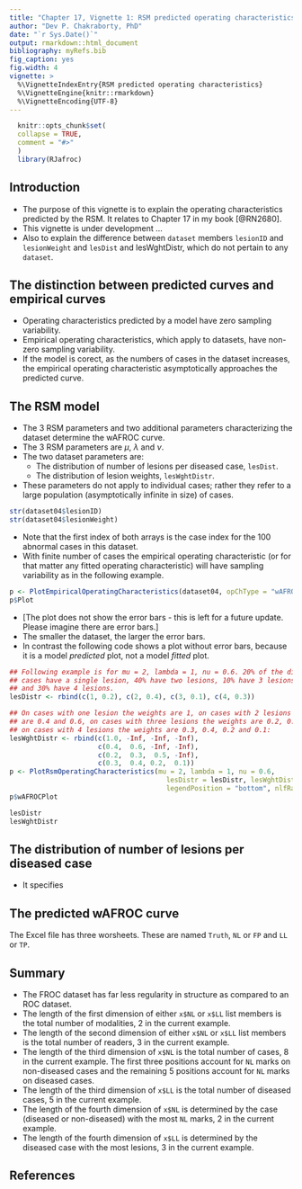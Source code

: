 ```yaml
---
title: "Chapter 17, Vignette 1: RSM predicted operating characteristics: lesDist and lesWghtDistr"
author: "Dev P. Chakraborty, PhD"
date: "`r Sys.Date()`"
output: rmarkdown::html_document
bibliography: myRefs.bib
fig_caption: yes
fig.width: 4
vignette: >
  %\VignetteIndexEntry{RSM predicted operating characteristics}
  %\VignetteEngine{knitr::rmarkdown}
  %\VignetteEncoding{UTF-8}
---
```

  
```r
  knitr::opts_chunk$set(
  collapse = TRUE,
  comment = "#>"
  )
  library(RJafroc)
```

## Introduction
* The purpose of this vignette is to explain the operating characteristics predicted by the RSM. It relates to Chapter 17 in my book [@RN2680]. 
* This vignette is under development ...
* Also to explain the difference between `dataset` members `lesionID` and `lesionWeight` and `lesDist` and lesWghtDistr, which do not pertain to any `dataset`. 

## The distinction between predicted curves and empirical curves
* Operating characteristics predicted by a model have zero sampling variability.  
* Empirical operating characteristics, which apply to datasets, have non-zero sampling variability. 
* If the model is corect, as the numbers of cases in the dataset increases, the empirical operating characteristic asymptotically approaches the predicted curve. 

## The RSM model
* The 3 RSM parameters and two additional parameters characterizing the dataset determine the wAFROC curve.
* The 3 RSM parameters are $\mu$, $\lambda$ and $\nu$. 
* The two dataset parameters are:
    + The distribution of number of lesions per diseased case, `lesDist`.
    + The distribution of lesion weights, `lesWghtDistr`.
* These parameters do not apply to individual cases; rather they refer to a large population (asymptotically infinite in size) of cases. 

```r
str(dataset04$lesionID)
str(dataset04$lesionWeight)
```

* Note that the first index of both arrays is the case index for the 100 abnormal cases in this dataset. 
* With finite number of cases the empirical operating characteristic (or for that matter any fitted operating characteristic) will have sampling variability as in the following example.

```r
p <- PlotEmpiricalOperatingCharacteristics(dataset04, opChType = "wAFROC")
p$Plot
```

* [The plot does not show the error bars - this is left for a future update. Please imagine there are error bars.]
* The smaller the dataset, the larger the error bars.
* In contrast the following code shows a plot without error bars, because it is a model *predicted* plot, not a model *fitted* plot.

```r
## Following example is for mu = 2, lambda = 1, nu = 0.6. 20% of the diseased 
## cases have a single lesion, 40% have two lesions, 10% have 3 lesions, 
## and 30% have 4 lesions.  
lesDistr <- rbind(c(1, 0.2), c(2, 0.4), c(3, 0.1), c(4, 0.3))

## On cases with one lesion the weights are 1, on cases with 2 lesions the weights
## are 0.4 and 0.6, on cases with three lesions the weights are 0.2, 0.3 and 0.5, and
## on cases with 4 lesions the weights are 0.3, 0.4, 0.2 and 0.1: 
lesWghtDistr <- rbind(c(1.0, -Inf, -Inf, -Inf), 
                      c(0.4,  0.6, -Inf, -Inf), 
                      c(0.2,  0.3,  0.5, -Inf), 
                      c(0.3,  0.4, 0.2,  0.1))
p <- PlotRsmOperatingCharacteristics(mu = 2, lambda = 1, nu = 0.6,
                                       lesDistr = lesDistr, lesWghtDistr = lesWghtDistr, 
                                       legendPosition = "bottom", nlfRange = c(0, 1), llfRange = c(0, 1))
p$wAFROCPlot
```

```r
lesDistr
lesWghtDistr
```

## The distribution of number of lesions per diseased case
* It specifies

## The predicted wAFROC curve
The Excel file has three worsheets. These are named `Truth`, `NL` or `FP` and `LL` or `TP`. 

## Summary  
* The FROC dataset has far less regularity in structure as compared to an ROC dataset.
* The length of the first dimension of either `x$NL` or `x$LL` list members is the total number of modalities, 2 in the current example.
* The length of the second dimension of either `x$NL` or `x$LL` list members is the total number of readers, 3 in the current example.
* The length of the third dimension of `x$NL` is the total number of cases, 8 in the current example. The first three positions account for `NL` marks on non-diseased cases and the remaining 5 positions account for `NL` marks on diseased cases.
* The length of the third dimension of `x$LL` is the total number of diseased cases, 5 in the current example. 
* The length of the fourth dimension of `x$NL` is determined by the case (diseased or non-diseased) with the most `NL` marks, 2 in the current example.
* The length of the fourth dimension of `x$LL` is determined by the diseased case with the most lesions, 3 in the current example.



## References  
